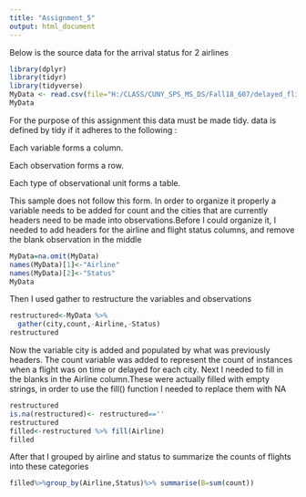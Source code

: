 ---
title: "Assignment_5"
output: html_document
---

Below is the source data for the arrival status for 2 airlines
```{r echo=FALSE}
library(dplyr)
library(tidyr)
library(tidyverse)
MyData <- read.csv(file="H:/CLASS/CUNY_SPS_MS_DS/Fall18_607/delayed_flights.csv", header=TRUE, sep=",")
MyData
```
For the purpose of this assignment this data must be made tidy. data is defined by tidy if it adheres to the following :

  Each variable forms a column.
  
  Each observation forms a row.
  
  Each type of observational unit forms a table.

This sample does  not follow this form. In order to organize it properly a variable needs to be added for count and the cities that are currently headers need to be made into observations.Before I could organize it, I needed to add headers for the airline and flight status columns, and remove the blank observation in the middle

```{r echo=FALSE}
MyData=na.omit(MyData)
names(MyData)[1]<-"Airline"
names(MyData)[2]<-"Status"
MyData
```
Then I used gather to restructure the variables and observations
```{r echo=FALSE}
restructured<-MyData %>%
  gather(city,count,-Airline,-Status)
restructured
```
Now the variable city is added and populated by what was previously headers. The count variable was added to represent the count of instances when a flight was on time or delayed for each city. Next I needed to fill in the blanks in the Airline column.These were actually filled with empty strings, in order to use the fill() function I needed to replace them with NA
```{r echo=FALSE}
restructured
is.na(restructured)<- restructured==''
restructured
filled<-restructured %>% fill(Airline)
filled
```
After that I grouped by airline and status to summarize the counts of flights into these categories
```{r echo=FALSE}
filled%>%group_by(Airline,Status)%>% summarise(B=sum(count))
```

